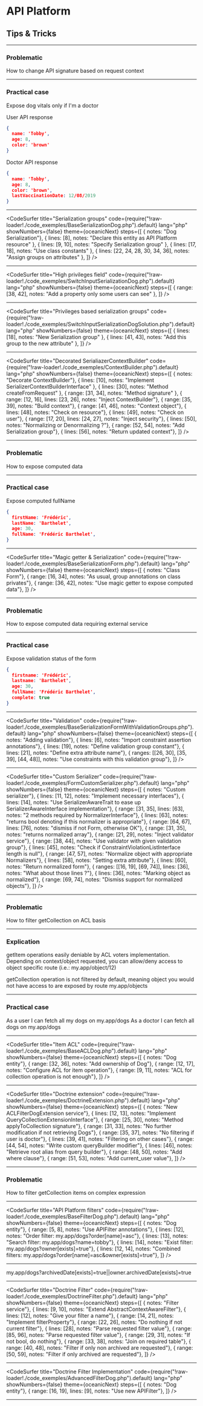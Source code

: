 
# API Platform

## Tips & Tricks

---

### Problematic

How to change API signature based on request context

---

### Practical case

Expose dog vitals only if I'm a doctor

<div
  style={{
    display: 'flex'
  }}
>
  <div
    style={{
      margin: '20px'
    }}
  >

  User API response
  ```json
  {
    name: 'Tobby',
    age: 8,
    color: 'brown'
  }
  ```

  </div>
  <div
    style={{
      margin: '20px'
    }}
  >

  Doctor API response
  ```json
  {
    name: 'Tobby',
    age: 8,
    color: 'brown',
    lastVaccinationDate: 12/08/2019
  }
  ```

  </div>
</div>

---

<CodeSurfer
  title="Serialization groups"
  code={require("!raw-loader!./code_exemples/BaseSerializationDog.php").default}
  lang="php"
  showNumbers={false}
  theme={oceanicNext}
  steps={[
      { notes: "Dog Serialization"},
      { lines: [8], notes: "Declare this entity as API Platform resource" },
      { lines: [9, 10], notes: "Specify Serialization group" },
      { lines: [17, 18], notes: "Use class constants" },
      { lines: [22, 24, 28, 30, 34, 36], notes: "Assign groups on attributes" },
  ]}
/>

---

<CodeSurfer
  title="High privileges field"
  code={require("!raw-loader!./code_exemples/SwitchInputSerializationDog.php").default}
  lang="php"
  showNumbers={false}
  theme={oceanicNext}
  steps={[
      { range: [38, 42], notes: "Add a property only some users can see" },
  ]}
/>

---

<CodeSurfer
  title="Privileges based serialization groups"
  code={require("!raw-loader!./code_exemples/SwitchInputSerializationDogSolution.php").default}
  lang="php"
  showNumbers={false}
  theme={oceanicNext}
  steps={[
      { lines: [18], notes: "New Serialization group" },
      { lines: [41, 43], notes: "Add this group to the new attribute" },
  ]}
/>

---

<CodeSurfer
  title="Decorated SerialiazerContextBuilder"
  code={require("!raw-loader!./code_exemples/ContextBuilder.php").default}
  lang="php"
  showNumbers={false}
  theme={oceanicNext}
  steps={[
      { notes: "Decorate ContextBuilder"},
      { lines: [10], notes: "Implement SerializerContextBuilderInterface" },
      { lines: [30], notes: "Method createFromRequest" },
      { range: [31, 34], notes: "Method signature" },
      { range: [12, 16], lines: [23, 26], notes: "Inject ContextBuilder"},
      { range: [35, 39], notes: "Build context"},
      { range: [41, 46], notes: "Context object"},
      { lines: [48], notes: "Check on resource"},
      { lines: [49], notes: "Check on user"},
      { range: [17, 20], lines: [24, 27], notes: "Inject security"},
      { lines: [50], notes: "Normalizing or Denormalizing ?"},
      { range: [52, 54], notes: "Add Serialization group"},
      { lines: [56], notes: "Return updated context"},
  ]}
/>

---

### Problematic

How to expose computed data

---

### Practical case

Expose computed fullName

```json
{
  firstName: 'Frédéric',
  lastName: 'Barthelet',
  age: 30,
  fullName: 'Frédéric Barthelet',
}
```

---

<CodeSurfer
  title="Magic getter & Serialization"
  code={require("!raw-loader!./code_exemples/BaseSerializationForm.php").default}
  lang="php"
  showNumbers={false}
  theme={oceanicNext}
  steps={[
      { notes: "Class Form"},
      { range: [16, 34], notes: "As usual, group annotations on class privates"},
      { range: [36, 42], notes: "Use magic getter to expose computed data"},
  ]}
/>

---

### Problematic

How to expose computed data requiring external service

---

### Practical case

Expose validation status of the form

```json
{
  firstname: 'Frédéric',
  lastname: 'Barthelet',
  age: 30,
  fullName: 'Frédéric Barthelet',
  complete: true
}
```

---

<CodeSurfer
  title="Validation"
  code={require("!raw-loader!./code_exemples/BaseSerializationFormWithValidationGroups.php").default}
  lang="php"
  showNumbers={false}
  theme={oceanicNext}
  steps={[
      { notes: "Adding validation"},
      { lines: [6], notes: "Import constraint assertion annotations"},
      { lines: [19], notes: "Define validation group constant"},
      { lines: [21], notes: "Define extra attribute name"},
      { ranges: [[26, 30], [35, 39], [44, 48]], notes: "Use constraints with this validation group"},
  ]}
/>

---

<CodeSurfer
  title="Custom Serializer"
  code={require("!raw-loader!./code_exemples/FormCustomSerializer.php").default}
  lang="php"
  showNumbers={false}
  theme={oceanicNext}
  steps={[
      { notes: "Custom serializer"},
      { lines: [11, 12], notes: "Implement necessary interfaces"},
      { lines: [14], notes: "Use SerializerAwareTrait to ease up SerializerAwareInterface implementation"},
      { range: [31, 35], lines: [63], notes: "2 methods required by NormalizerInterface"},
      { lines: [63], notes: "returns bool denoting if this normalizer is appropriate"},
      { range: [64, 67], lines: [76], notes: "dismiss if not Form, otherwise OK"},
      { range: [31, 35], notes: "returns normalized array"},
      { range: [21, 29], notes: "Inject validator service"},
      { range: [38, 44], notes: "Use validator with given validation group"},
      { lines: [45], notes: "Check if ConstraintViolationListInterface length is null"},
      { range: [47, 57], notes: "Normalize object with appropriate Normalizers"},
      { lines: [58], notes: "Setting extra attribute"},
      { lines: [60], notes: "Return normalized form"},
      { ranges: [[16, 19], [69, 74]], lines: [36], notes: "What about those lines ?"},
      { lines: [36], notes: "Marking object as normalized"},
      { range: [69, 74], notes: "Dismiss support for normalized objects"},
  ]}
/>

---

### Problematic

How to filter getCollection on ACL basis

---

### Explication

getItem operations easily deniable by ACL voters implementation.
Depending on context/object requested, you can allow/deny access to object specific route (i.e.: my.app/object/12)

getCollection operation is not filtered by default, meaning object you would not have access to are exposed by route my.app/objects

---

### Practical case

As a user I can fetch all my dogs on my.app/dogs
As a doctor I can fetch all dogs on my.app/dogs

---

<CodeSurfer
  title="Item ACL"
  code={require("!raw-loader!./code_exemples/BaseACLDog.php").default}
  lang="php"
  showNumbers={false}
  theme={oceanicNext}
  steps={[
      { notes: "Dog entity"},
      { range: [32, 36], notes: "Add ownership of Dog"},
      { range: [12, 17], notes: "Configure ACL for item operation"},
      { range: [9, 11], notes: "ACL for collection operation is not enough"},
  ]}
/>

---

<CodeSurfer
  title="Doctrine extension"
  code={require("!raw-loader!./code_exemples/DoctrineExtension.php").default}
  lang="php"
  showNumbers={false}
  theme={oceanicNext}
  steps={[
      { notes: "New ACLFilterDogExtension service"},
      { lines: [12, 13], notes: "Implement QueryCollectionExtensionInterface"},
      { range: [25, 30], notes: "Method applyToCollection signature"},
      { range: [31, 33], notes: "No further modification if not retrieving Dogs"},
      { range: [35, 37], notes: "No filtering if user is doctor"},
      { lines: [39, 41], notes: "Filtering on other cases"},
      { range: [44, 54], notes: "Write custom queryBuilder modifier"},
      { lines: [46], notes: "Retrieve root alias from query builder"},
      { range: [48, 50], notes: "Add where clause"},
      { range: [51, 53], notes: "Add current_user value"},
  ]}
/>

---

### Problematic

How to filter getCollection items on complex expression

---

<CodeSurfer
  title="API Platform filters"
  code={require("!raw-loader!./code_exemples/BaseFilterDog.php").default}
  lang="php"
  showNumbers={false}
  theme={oceanicNext}
  steps={[
      { notes: "Dog entity"},
      { range: [5, 8], notes: "Use APIFilter annotations"},
      { lines: [12], notes: "Order filter: my.app/dogs?order[name]=asc"},
      { lines: [13], notes: "Search filter: my.app/dogs?name=tobby"},
      { lines: [14], notes: "Exist filter: my.app/dogs?owner[exists]=true"},
      { lines: [12, 14], notes: "Combined filters: my.app/dogs?order[name]=asc&owner[exists]=true"},
  ]}
/>

---

my.app/dogs?archivedDate[exists]=true||owner.archivedDate[exists]=true

---

<CodeSurfer
  title="Doctrine Filter"
  code={require("!raw-loader!./code_exemples/DoctrineFilter.php").default}
  lang="php"
  showNumbers={false}
  theme={oceanicNext}
  steps={[
      { notes: "Filter service"},
      { lines: [9, 10], notes: "Extend AbstractContextAwareFilter"},
      { lines: [12], notes: "Give your filter a name"},
      { range: [14, 21], notes: "Implement filterProperty"},
      { range: [22, 26], notes: "Do nothing if not current filter"},
      { lines: [28], notes: "Parse requested filter value"},
      { range: [85, 96], notes: "Parse requested filter value"},
      { range: [29, 31], notes: "If not bool, do nothing"},
      { range: [33, 38], notes: "Join on required table"},
      { range: [40, 48], notes: "Filter if only non archived are requested"},
      { range: [50, 59], notes: "Filter if only archived are requested"},
  ]}
/>

---

<CodeSurfer
  title="Doctrine Filter Implementation"
  code={require("!raw-loader!./code_exemples/AdvancedFilterDog.php").default}
  lang="php"
  showNumbers={false}
  theme={oceanicNext}
  steps={[
      { notes: "Dog entity"},
      { range: [16, 19], lines: [9], notes: "Use new APIFilter"},
  ]}
/>

---